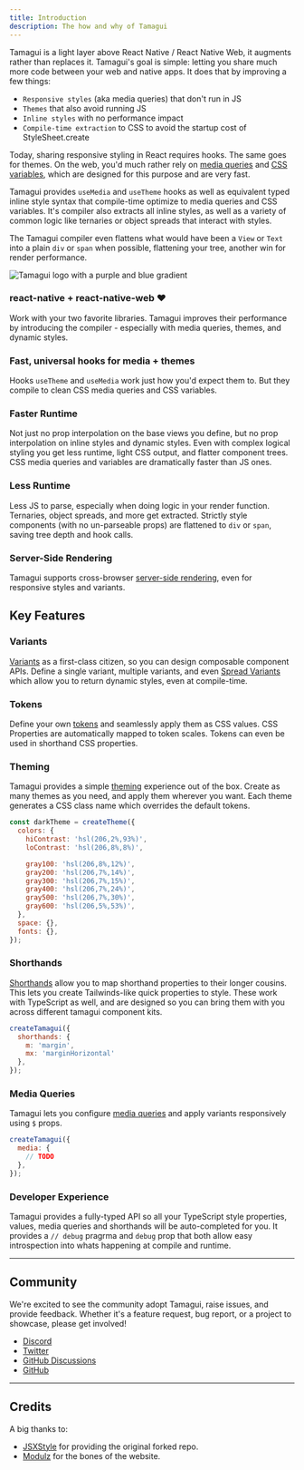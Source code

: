 ```yaml
---
title: Introduction
description: The how and why of Tamagui
---
```


Tamagui is a light layer above React Native / React Native Web, it augments rather than replaces it. Tamagui's goal is simple: letting you share much more code between your web and native apps. It does that by improving a few things:

- `Responsive styles` (aka media queries) that don't run in JS
- `Themes` that also avoid running JS
- `Inline styles` with no performance impact
- `Compile-time extraction` to CSS to avoid the startup cost of StyleSheet.create

Today, sharing responsive styling in React requires hooks. The same goes for themes. On the web, you'd much rather rely on [media queries](https://developer.mozilla.org/en-US/docs/Web/CSS/Media_Queries/Using_media_queries) and [CSS variables](https://developer.mozilla.org/en-US/docs/Web/CSS/Using_CSS_custom_properties), which are designed for this purpose and are very fast.

Tamagui provides `useMedia` and `useTheme` hooks as well as equivalent typed inline style syntax that compile-time optimize to media queries and CSS variables. It's compiler also extracts all inline styles, as well as a variety of common logic like ternaries or object spreads that interact with styles.

The Tamagui compiler even flattens what would have been a `View` or `Text` into a plain `div` or `span` when possible, flattening your tree, another win for render performance.

<Image alt="Tamagui logo with a purple and blue gradient" src="/docs-intro.svg" />

### react-native + react-native-web ❤️

Work with your two favorite libraries. Tamagui improves their performance by introducing the compiler - especially with media queries, themes, and dynamic styles.

### Fast, universal hooks for media + themes

Hooks `useTheme` and `useMedia` work just how you'd expect them to. But they compile to clean CSS media queries and CSS variables.

### Faster Runtime

Not just no prop interpolation on the base views you define, but no prop interpolation on inline styles and dynamic styles. Even with complex logical styling you get less runtime, light CSS output, and flatter component trees. CSS media queries and variables are dramatically faster than JS ones.

### Less Runtime

Less JS to parse, especially when doing logic in your render function. Ternaries, object spreads, and more get extracted. Strictly style components (with no un-parseable props) are flattened to `div` or `span`, saving tree depth and hook calls.

### Server-Side Rendering

Tamagui supports cross-browser [server-side rendering](/docs/server-side-rendering), even for responsive styles and variants.

## Key Features

### Variants

[Variants](/docs/core/styled) as a first-class citizen, so you can design composable component APIs. Define a single variant, multiple variants, and even [Spread Variants](/docs/core/styled#spread-variants) which allow you to return dynamic styles, even at compile-time.

### Tokens

Define your own [tokens](/docs/intro/configuration) and seamlessly apply them as CSS values. CSS Properties are automatically mapped to token scales. Tokens can even be used in shorthand CSS properties.

### Theming

Tamagui provides a simple [theming](/docs/theming) experience out of the box. Create as many themes as you need, and apply them wherever you want. Each theme generates a CSS class name which overrides the default tokens.

```jsx
const darkTheme = createTheme({
  colors: {
    hiContrast: 'hsl(206,2%,93%)',
    loContrast: 'hsl(206,8%,8%)',

    gray100: 'hsl(206,8%,12%)',
    gray200: 'hsl(206,7%,14%)',
    gray300: 'hsl(206,7%,15%)',
    gray400: 'hsl(206,7%,24%)',
    gray500: 'hsl(206,7%,30%)',
    gray600: 'hsl(206,5%,53%)',
  },
  space: {},
  fonts: {},
});
```

### Shorthands

[Shorthands](/docs/utils) allow you to map shorthand properties to their longer cousins. This lets you create Tailwinds-like quick properties to style. These work with TypeScript as well, and are designed so you can bring them with you across different tamagui component kits.

```jsx
createTamagui({
  shorthands: {
    m: 'margin',
    mx: 'marginHorizontal'
  },
});
```

### Media Queries

Tamagui lets you configure [media queries](/docs/responsive-styles) and apply variants responsively using `$` props.

```jsx
createTamagui({
  media: {
    // TODO
  },
});
```

### Developer Experience

Tamagui provides a fully-typed API so all your TypeScript style properties, values, media queries and shorthands will be auto-completed for you. It provides a `// debug` pragrma and `debug` prop that both allow easy introspection into whats happening at compile and runtime.

---

## Community

We're excited to see the community adopt Tamagui, raise issues, and provide feedback. Whether it's a feature request, bug report, or a project to showcase, please get involved!

- [Discord](https://discord.gg/uUtvv6GM)
- [Twitter](https://twitter.com/tamagui_dev)
- [GitHub Discussions](https://github.com/tamagui/tamagui/discussions)
- [GitHub](https://github.com/tamagui/tamagui)

---

## Credits

A big thanks to:

- [JSXStyle](https://github.com/jsxstyle/jsxstyle) for providing the original forked repo.
- [Modulz](https://github.com/modulz) for the bones of the website.
